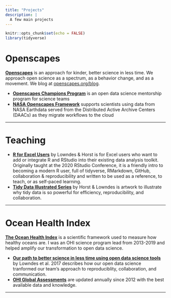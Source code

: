 ```yaml
---
title: "Projects"
description: |
  A few main projects
---
```


```r
knitr::opts_chunk$set(echo = FALSE)
library(tidyverse)
```

# Openscapes

[**Openscapes**](https://openscapes.org) is an approach for kinder, better science in less time. We approach open science as a spectrum, as a behavior change, and as a movement. We blog at [openscapes.org/blog](https://openscapes.org/blog).

- [**Openscapes Champions Program**](https://openscapes.org/champions) is an open data science mentorship program for science teams
- [**NASA Openscapes Framework**](https://nasa-openscapes.github.io) supports scientists using data from NASA Earthdata served from the Distributed Active Archive Centers (DAACs) as they migrate workflows to the cloud

<!---
<a align="left" href="https://openscapes.org/champions"><img src="images/openscapes_hex.jpg" width="50px"></a> 
--->

---

# Teaching

- [**R for Excel Users**](https://rstudio-conf-2020.github.io/r-for-excel/) by Lowndes & Horst is for Excel users who want to add or integrate R and RStudio into their existing data analysis toolkit. Originally taught at the 2020 RStudio Conference, it is a friendly intro to becoming a modern R user, full of tidyverse, RMarkdown, GitHub, collaboration & reproducibility and written to be used as a reference, to teach, or as self-paced learning.
- [**Tidy Data Illustrated Series**](/blog/2020/10/12/tidy-data) by Horst & Lowndes is artwork to illustrate why tidy data is so powerful for efficiency, reproducibility, and collaboration. 

---

# Ocean Health Index

[**The Ocean Health Index**](https://ohi-science.org) is a scientific framework used to measure how healthy oceans are. I was an OHI science program lead from 2013-2019 and helped amplify our transformation to open data science. 

- [**Our path to better science in less time using open data science tools**](https://www.nature.com/articles/s41559-017-0160) by Lowndes et al. 2017 describes how our open data science tranformed our team's approach to reproduciblity, collaboration, and communication.
- [**OHI Global Assessments**](http://ohi-science.org/ohi-global/) are updated annually since 2012 with the best available data and knowledge. 

---

<!---
# Open communities

I have built so much confidence from inclusive and welcoming open communities, who have been instrumental in my growth as an open science contributor.

- [rOpenSci](https://ropensci.org) R package contributor
- [RStudio](https://rstudio.com) collaborator
- [Carpentries](https://thecarpentries.org) instructor
- [Eco-Data-Science](https://eco-data-science.github.io) co-founder
- [RLadies Santa Barbara](https://www.meetup.com/rladies-santa-barbara/) co-founder
- [Mozilla](https://blog.mozilla.org/en/mozilla/news/mozilla-announces-25-new-fellows-in-openness-science-and-tech-policy/) fellow

--->


